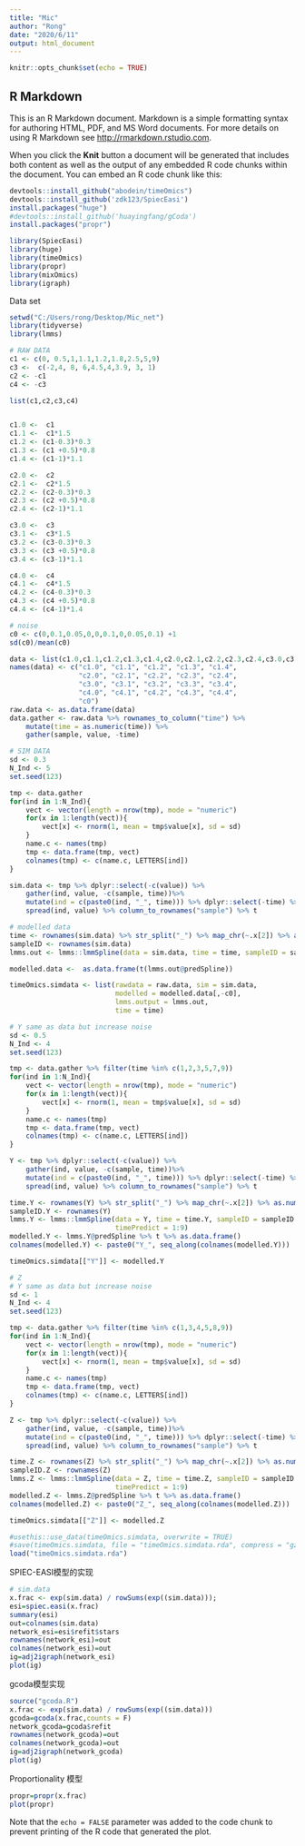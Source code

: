 ---
title: "Mic"
author: "Rong"
date: "2020/6/11"
output: html_document
---

```{r setup, include=FALSE}
knitr::opts_chunk$set(echo = TRUE)
```

## R Markdown

This is an R Markdown document. Markdown is a simple formatting syntax for authoring HTML, PDF, and MS Word documents. For more details on using R Markdown see <http://rmarkdown.rstudio.com>.

When you click the **Knit** button a document will be generated that includes both content as well as the output of any embedded R code chunks within the document. You can embed an R code chunk like this:

```{r}
devtools::install_github("abodein/timeOmics")
devtools::install_github('zdk123/SpiecEasi')
install.packages("huge")
#devtools::install_github('huayingfang/gCoda')
install.packages("propr")

library(SpiecEasi)
library(huge)
library(timeOmics)
library(propr)
library(mixOmics)
library(igraph)
```

Data set
```{r}
setwd("C:/Users/rong/Desktop/Mic_net")
library(tidyverse)
library(lmms)

# RAW DATA
c1 <- c(0, 0.5,1,1.1,1.2,1.8,2.5,5,9)
c3 <-  c(-2,4, 8, 6,4.5,4,3.9, 3, 1)
c2 <- -c1
c4 <- -c3

list(c1,c2,c3,c4)


c1.0 <-  c1
c1.1 <-  c1*1.5
c1.2 <- (c1-0.3)*0.3
c1.3 <- (c1 +0.5)*0.8
c1.4 <- (c1-1)*1.1

c2.0 <-  c2
c2.1 <-  c2*1.5
c2.2 <- (c2-0.3)*0.3
c2.3 <- (c2 +0.5)*0.8
c2.4 <- (c2-1)*1.1

c3.0 <-  c3
c3.1 <-  c3*1.5
c3.2 <- (c3-0.3)*0.3
c3.3 <- (c3 +0.5)*0.8
c3.4 <- (c3-1)*1.1

c4.0 <-  c4
c4.1 <-  c4*1.5
c4.2 <- (c4-0.3)*0.3
c4.3 <- (c4 +0.5)*0.8
c4.4 <- (c4-1)*1.4

# noise 
c0 <- c(0,0.1,0.05,0,0,0.1,0,0.05,0.1) +1
sd(c0)/mean(c0)

data <- list(c1.0,c1.1,c1.2,c1.3,c1.4,c2.0,c2.1,c2.2,c2.3,c2.4,c3.0,c3.1,c3.2,c3.3,c3.4,c4.0,c4.1,c4.2,c4.3,c4.4, c0)
names(data) <- c("c1.0", "c1.1", "c1.2", "c1.3", "c1.4",
                 "c2.0", "c2.1", "c2.2", "c2.3", "c2.4",
                 "c3.0", "c3.1", "c3.2", "c3.3", "c3.4",
                 "c4.0", "c4.1", "c4.2", "c4.3", "c4.4",
                 "c0")
raw.data <- as.data.frame(data)
data.gather <- raw.data %>% rownames_to_column("time") %>%
    mutate(time = as.numeric(time)) %>%
    gather(sample, value, -time)

# SIM DATA
sd <- 0.3
N_Ind <- 5
set.seed(123)

tmp <- data.gather
for(ind in 1:N_Ind){
    vect <- vector(length = nrow(tmp), mode = "numeric")
    for(x in 1:length(vect)){
        vect[x] <- rnorm(1, mean = tmp$value[x], sd = sd)
    }
    name.c <- names(tmp)
    tmp <- data.frame(tmp, vect)
    colnames(tmp) <- c(name.c, LETTERS[ind])
}

sim.data <- tmp %>% dplyr::select(-c(value)) %>%
    gather(ind, value, -c(sample, time))%>%
    mutate(ind = c(paste0(ind, "_", time))) %>% dplyr::select(-time) %>%
    spread(ind, value) %>% column_to_rownames("sample") %>% t

# modelled data
time <- rownames(sim.data) %>% str_split("_") %>% map_chr(~.x[2]) %>% as.numeric()
sampleID <- rownames(sim.data)
lmms.out <- lmms::lmmSpline(data = sim.data, time = time, sampleID = sampleID, keepModels = TRUE)

modelled.data <-  as.data.frame(t(lmms.out@predSpline))

timeOmics.simdata <- list(rawdata = raw.data, sim = sim.data,
                          modelled = modelled.data[,-c0], 
                          lmms.output = lmms.out,
                          time = time)

# Y same as data but increase noise
sd <- 0.5
N_Ind <- 4
set.seed(123)

tmp <- data.gather %>% filter(time %in% c(1,2,3,5,7,9))
for(ind in 1:N_Ind){
    vect <- vector(length = nrow(tmp), mode = "numeric")
    for(x in 1:length(vect)){
        vect[x] <- rnorm(1, mean = tmp$value[x], sd = sd)
    }
    name.c <- names(tmp)
    tmp <- data.frame(tmp, vect)
    colnames(tmp) <- c(name.c, LETTERS[ind])
}

Y <- tmp %>% dplyr::select(-c(value)) %>%
    gather(ind, value, -c(sample, time))%>%
    mutate(ind = c(paste0(ind, "_", time))) %>% dplyr::select(-time) %>%
    spread(ind, value) %>% column_to_rownames("sample") %>% t

time.Y <- rownames(Y) %>% str_split("_") %>% map_chr(~.x[2]) %>% as.numeric()
sampleID.Y <- rownames(Y)
lmms.Y <- lmms::lmmSpline(data = Y, time = time.Y, sampleID = sampleID.Y, keepModels = TRUE, 
                          timePredict = 1:9)
modelled.Y <- lmms.Y@predSpline %>% t %>% as.data.frame()
colnames(modelled.Y) <- paste0("Y_", seq_along(colnames(modelled.Y)))

timeOmics.simdata[["Y"]] <- modelled.Y

# Z
# Y same as data but increase noise
sd <- 1
N_Ind <- 4
set.seed(123)

tmp <- data.gather %>% filter(time %in% c(1,3,4,5,8,9))
for(ind in 1:N_Ind){
    vect <- vector(length = nrow(tmp), mode = "numeric")
    for(x in 1:length(vect)){
        vect[x] <- rnorm(1, mean = tmp$value[x], sd = sd)
    }
    name.c <- names(tmp)
    tmp <- data.frame(tmp, vect)
    colnames(tmp) <- c(name.c, LETTERS[ind])
}

Z <- tmp %>% dplyr::select(-c(value)) %>%
    gather(ind, value, -c(sample, time))%>%
    mutate(ind = c(paste0(ind, "_", time))) %>% dplyr::select(-time) %>%
    spread(ind, value) %>% column_to_rownames("sample") %>% t

time.Z <- rownames(Z) %>% str_split("_") %>% map_chr(~.x[2]) %>% as.numeric()
sampleID.Z <- rownames(Z)
lmms.Z <- lmms::lmmSpline(data = Z, time = time.Z, sampleID = sampleID.Z, keepModels = TRUE, 
                          timePredict = 1:9)
modelled.Z <- lmms.Z@predSpline %>% t %>% as.data.frame()
colnames(modelled.Z) <- paste0("Z_", seq_along(colnames(modelled.Z)))

timeOmics.simdata[["Z"]] <- modelled.Z

#usethis::use_data(timeOmics.simdata, overwrite = TRUE)
#save(timeOmics.simdata, file = "timeOmics.simdata.rda", compress = "gzip", ascii = FALSE)
load("timeOmics.simdata.rda")
```

SPIEC-EASI模型的实现
```{r}
# sim.data
x.frac <- exp(sim.data) / rowSums(exp((sim.data)));
esi=spiec.easi(x.frac)
summary(esi)
out=colnames(sim.data)
network_esi=esi$refit$stars
rownames(network_esi)=out
colnames(network_esi)=out
ig=adj2igraph(network_esi)
plot(ig)

```


gcoda模型实现

```{r}
source("gcoda.R")
x.frac <- exp(sim.data) / rowSums(exp((sim.data)))
gcoda=gcoda(x.frac,counts = F)
network_gcoda=gcoda$refit
rownames(network_gcoda)=out
colnames(network_gcoda)=out
ig=adj2igraph(network_gcoda)
plot(ig)
```


Proportionality 模型

```{r}
propr=propr(x.frac)
plot(propr)

```

Note that the `echo = FALSE` parameter was added to the code chunk to prevent printing of the R code that generated the plot.
